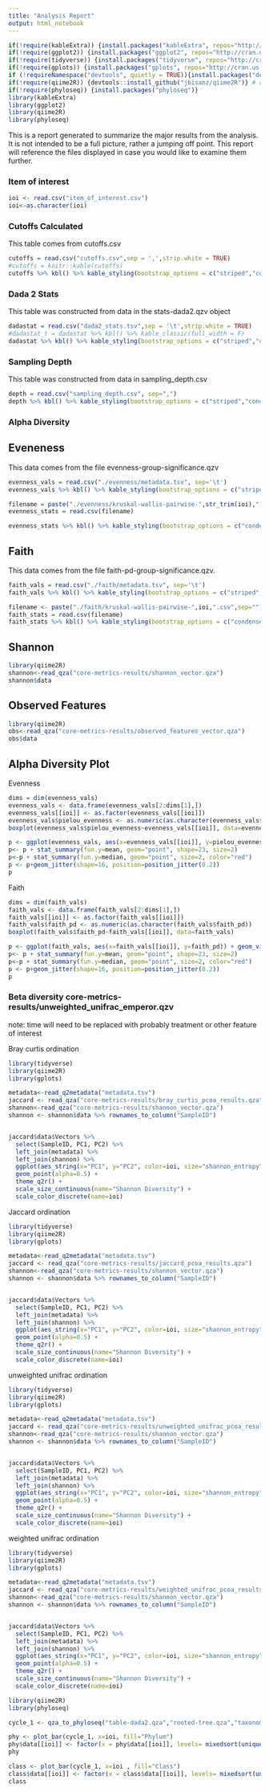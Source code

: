 ```yaml
---
title: "Analysis Report"
output: html_notebook
---
```

```r
if(!require(kableExtra)) {install.packages("kableExtra", repos="http://cran.us.r-project.org")}
if(!require(ggplot2)) {install.packages("ggplot2", repos="http://cran.us.r-project.org")}
if(!require(tidyverse)) {install.packages("tidyverse", repos="http://cran.us.r-project.org")}
if(!require(gplots)) {install.packages("gplots", repos="http://cran.us.r-project.org")}
if (!requireNamespace("devtools", quietly = TRUE)){install.packages("devtools")}
if(!require(qiime2R)) {devtools::install_github("jbisanz/qiime2R")} # current version is 0.99.20
if(!require(phyloseq)) {install.packages("phyloseq")}
library(kableExtra)
library(ggplot2)
library(qiime2R)
library(phyloseq)
```
This is a report generated to summarize the major results from the analysis. It is not intended to be a full picture, rather a jumping off point. This report will reference the files displayed in case you would like to examine them further.

### Item of interest
```r
ioi <- read.csv("item_of_interest.csv")
ioi<-as.character(ioi)
```

### Cutoffs Calculated 
This table comes from cutoffs.csv
```r
cutoffs = read.csv("cutoffs.csv",sep = ',',strip.white = TRUE)
#cutoffs = knitr::kable(cutoffs)
cutoffs %>% kbl() %>% kable_styling(bootstrap_options = c("striped","condensed","responsive"))
```

### Dada 2 Stats
This table was constructed from data in the stats-dada2.qzv object
```r
dadastat = read.csv("dada2_stats.tsv",sep = '\t',strip.white = TRUE)
#dadastat_t = dadastat %>% kbl() %>% kable_classic(full_width = F)
dadastat %>% kbl() %>% kable_styling(bootstrap_options = c("striped","condensed","responsive")) 
```

### Sampling Depth
This table was constructed from data in sampling_depth.csv
```r
depth = read.csv("sampling_depth.csv", sep=",")
depth %>% kbl() %>% kable_styling(bootstrap_options = c("striped","condensed","responsive"))
```

### Alpha Diversity

## Eveneness
This data comes from the file evenness-group-significance.qzv
```r
evenness_vals = read.csv("./evenness/metadata.tsv", sep='\t')
evenness_vals %>% kbl() %>% kable_styling(bootstrap_options = c("striped","condensed","responsive"))
```

```r

filename = paste("./evenness/kruskal-wallis-pairwise-",str_trim(ioi),".csv", sep = "")
evenness_stats = read.csv(filename)

evenness_stats %>% kbl() %>% kable_styling(bootstrap_options = c("condensed","responsive"))
```

## Faith
This data comes from the file faith-pd-group-significance.qzv.
```r
faith_vals = read.csv("./faith/metadata.tsv", sep='\t')
faith_vals %>% kbl() %>% kable_styling(bootstrap_options = c("striped","condensed","responsive"))
```
```r
filename <- paste("./faith/kruskal-wallis-pairwise-",ioi,".csv",sep="")
faith_stats = read.csv(filename)
faith_stats %>% kbl() %>% kable_styling(bootstrap_options = c("condensed","responsive"))
```

## Shannon
```r
library(qiime2R)
shannon<-read_qza("core-metrics-results/shannon_vector.qza")
shannon$data
```
## Observed Features
```r
library(qiime2R)
obs<-read_qza("core-metrics-results/observed_features_vector.qza")
obs$data
```
## Alpha Diversity Plot 

Evenness 
```r
dims = dim(evenness_vals)
evenness_vals <- data.frame(evenness_vals[2:dims[1],])
evenness_vals[[ioi]] <- as.factor(evenness_vals[[ioi]])
evenness_vals$pielou_evenness <- as.numeric(as.character(evenness_vals$pielou_evenness))
boxplot(evenness_vals$pielou_evenness~evenness_vals[[ioi]], data=evenness_vals, xlab = ioi)

p <- ggplot(evenness_vals, aes(x=evenness_vals[[ioi]], y=pielou_evenness)) + geom_violin()+ geom_boxplot(width=0.1)
p<- p + stat_summary(fun.y=mean, geom="point", shape=23, size=2)
p<-p + stat_summary(fun.y=median, geom="point", size=2, color="red")
p <- p+geom_jitter(shape=16, position=position_jitter(0.2))
p
```
Faith
```r
dims = dim(faith_vals)
faith_vals <- data.frame(faith_vals[2:dims[1],])
faith_vals[[ioi]] <- as.factor(faith_vals[[ioi]])
faith_vals$faith_pd <- as.numeric(as.character(faith_vals$faith_pd))
boxplot(faith_vals$faith_pd~faith_vals[[ioi]], data=faith_vals)

p <- ggplot(faith_vals, aes(x=faith_vals[[ioi]], y=faith_pd)) + geom_violin()+ geom_boxplot(width=0.1)
p<- p + stat_summary(fun.y=mean, geom="point", shape=23, size=2)
p<-p + stat_summary(fun.y=median, geom="point", size=2, color="red")
p <- p+geom_jitter(shape=16, position=position_jitter(0.2))
p
```
### Beta diversity core-metrics-results/unweighted_unifrac_emperor.qzv 
note: time will need to be replaced with probably treatment or other feature of interest

Bray curtis ordination

```r
library(tidyverse)
library(qiime2R)
library(gplots)

metadata<-read_q2metadata("metadata.tsv")
jaccard <- read_qza("core-metrics-results/bray_curtis_pcoa_results.qza")
shannon<-read_qza("core-metrics-results/shannon_vector.qza")
shannon <- shannon$data %>% rownames_to_column("SampleID")


jaccard$data$Vectors %>%
  select(SampleID, PC1, PC2) %>%
  left_join(metadata) %>%
  left_join(shannon) %>%
  ggplot(aes_string(x="PC1", y="PC2", color=ioi, size="shannon_entropy"))+
  geom_point(alpha=0.5) +
  theme_q2r() +
  scale_size_continuous(name="Shannon Diversity") +
  scale_color_discrete(name=ioi)

```

Jaccard ordination

```r
library(tidyverse)
library(qiime2R)
library(gplots)

metadata<-read_q2metadata("metadata.tsv")
jaccard <- read_qza("core-metrics-results/jaccard_pcoa_results.qza")
shannon<-read_qza("core-metrics-results/shannon_vector.qza")
shannon <- shannon$data %>% rownames_to_column("SampleID")


jaccard$data$Vectors %>%
  select(SampleID, PC1, PC2) %>%
  left_join(metadata) %>%
  left_join(shannon) %>%
  ggplot(aes_string(x="PC1", y="PC2", color=ioi, size="shannon_entropy"))+
  geom_point(alpha=0.5) +
  theme_q2r() +
  scale_size_continuous(name="Shannon Diversity") +
  scale_color_discrete(name=ioi)

```

unweighted unifrac ordination

```r
library(tidyverse)
library(qiime2R)
library(gplots)

metadata<-read_q2metadata("metadata.tsv")
jaccard <- read_qza("core-metrics-results/unweighted_unifrac_pcoa_results.qza")
shannon<-read_qza("core-metrics-results/shannon_vector.qza")
shannon <- shannon$data %>% rownames_to_column("SampleID")


jaccard$data$Vectors %>%
  select(SampleID, PC1, PC2) %>%
  left_join(metadata) %>%
  left_join(shannon) %>%
  ggplot(aes_string(x="PC1", y="PC2", color=ioi, size="shannon_entropy"))+
  geom_point(alpha=0.5) +
  theme_q2r() +
  scale_size_continuous(name="Shannon Diversity") +
  scale_color_discrete(name=ioi)

```
weighted unifrac ordination

```r
library(tidyverse)
library(qiime2R)
library(gplots)

metadata<-read_q2metadata("metadata.tsv")
jaccard <- read_qza("core-metrics-results/weighted_unifrac_pcoa_results.qza")
shannon<-read_qza("core-metrics-results/shannon_vector.qza")
shannon <- shannon$data %>% rownames_to_column("SampleID")


jaccard$data$Vectors %>%
  select(SampleID, PC1, PC2) %>%
  left_join(metadata) %>%
  left_join(shannon) %>%
  ggplot(aes_string(x="PC1", y="PC2", color=ioi, size="shannon_entropy"))+
  geom_point(alpha=0.5) +
  theme_q2r() +
  scale_size_continuous(name="Shannon Diversity") +
  scale_color_discrete(name=ioi)

```

```r
library(qiime2R)
library(phyloseq)

cycle_1 <- qza_to_phyloseq("table-dada2.qza","rooted-tree.qza","taxonomy.qza","metadata.tsv")

phy <- plot_bar(cycle_1, x=ioi, fill="Phylum")
phy$data[[ioi]] <- factor(x = phy$data[[ioi]], levels= mixedsort(unique(as.character(phy$data[[ioi]]))))
phy

class <- plot_bar(cycle_1, x=ioi , fill="Class")
class$data[[ioi]] <- factor(x = class$data[[ioi]], levels= mixedsort(unique(as.character(class$data[[ioi]]))))
class
```

